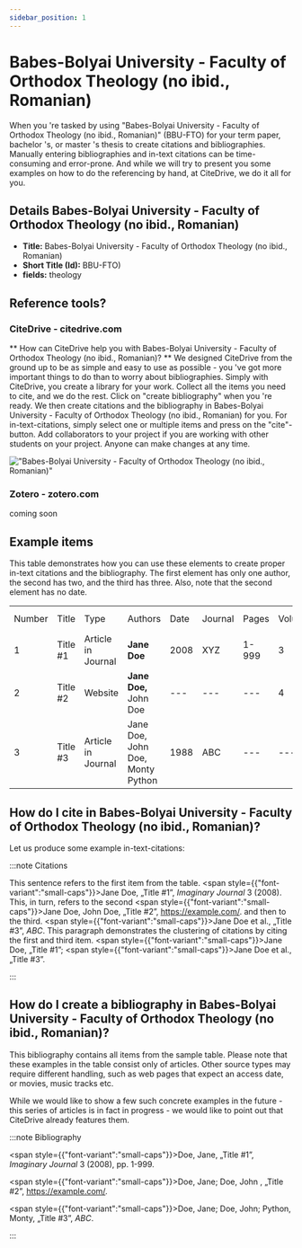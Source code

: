 ```yaml
---
sidebar_position: 1
---
```


# Babes-Bolyai University - Faculty of Orthodox Theology (no ibid., Romanian)

When you 're tasked by using "Babes-Bolyai University - Faculty of Orthodox Theology (no ibid., Romanian)" (BBU-FTO) for your term paper, bachelor 's, or master 's thesis to create citations and bibliographies.
Manually entering bibliographies and in-text citations can be time-consuming and error-prone. And while we will try to present you some examples on how to do the referencing by hand, at CiteDrive, we do it all for you.

## Details  Babes-Bolyai University - Faculty of Orthodox Theology (no ibid., Romanian)
* **Title:** Babes-Bolyai University - Faculty of Orthodox Theology (no ibid., Romanian)
* **Short Title (Id):** BBU-FTO)
* **fields:** theology

## Reference tools?
### CiteDrive - citedrive.com
** How can CiteDrive help you with Babes-Bolyai University - Faculty of Orthodox Theology (no ibid., Romanian)? **
We designed CiteDrive from the ground up to be as simple and easy to use as possible - you 've got more important things to do than to worry about bibliographies. Simply with CiteDrive, you create a library for your work. Collect all the items you need to cite, and we do the rest. Click on "create bibliography" when you 're ready. We then create citations and the bibliography in Babes-Bolyai University - Faculty of Orthodox Theology (no ibid., Romanian) for you. For in-text-citations, simply select one or multiple items and press on the "cite"-button. Add collaborators to your project if you are working with other students on your project. Anyone can make changes at any time.


!["Babes-Bolyai University - Faculty of Orthodox Theology (no ibid., Romanian)"](images/babesbolyai-university--faculty-of-orthodox-theology-no-ibid-romanian.svg "Choose Babes-Bolyai University - Faculty of Orthodox Theology (no ibid., Romanian) in the CiteDrive App")

### Zotero - zotero.com

coming soon

## Example items

This table demonstrates how you can use these elements to create proper in-text citations and the bibliography. The first element has only one author, the second has two, and the third has three. Also, note that the second element has no date.


<table>
  <tr>
   <td>Number
   </td>
   <td>Title
   </td>
   <td>Type
   </td>
   <td>Authors
   </td>
   <td>Date
   </td>
   <td>Journal
   </td>
   <td>Pages
   </td>
   <td>Volume
   </td>
   <td>Issue
   </td>
   <td>Access Date
   </td>
  </tr>
  <tr>
   <td>1
   </td>
   <td>Title #1
   </td>
   <td>Article in Journal
   </td>
   <td><strong>Jane Doe</strong>
   </td>
   <td>2008
   </td>
   <td>XYZ
   </td>
   <td>1-999
   </td>
   <td>3
   </td>
   <td>2
   </td>
   <td>--
   </td>
  </tr>
  <tr>
   <td>
2
   </td>
   <td>Title #2
   </td>
   <td>Website
   </td>
   <td><strong>Jane Doe, </strong>John Doe
   </td>
   <td>---
   </td>
   <td>---
   </td>
   <td>---
   </td>
   <td>4
   </td>
   <td>---
   </td>
   <td>2020-05-01
   </td>
  </tr>
  <tr>
   <td>3
   </td>
   <td>Title #3
   </td>
   <td>Article in Journal
   </td>
   <td>Jane Doe, John Doe, Monty Python
   </td>
   <td>1988
   </td>
   <td>ABC
   </td>
   <td>---
   </td>
   <td>---
   </td>
   <td>16
   </td>
   <td>---
   </td>
  </tr>
</table>



## How do I cite in  Babes-Bolyai University - Faculty of Orthodox Theology (no ibid., Romanian)?

Let us produce some example in-text-citations:

:::note Citations


This sentence refers to the first item from the table. <span style={{"font-variant":"small-caps"}}>Jane Doe</span>, „Title #1”, <i>Imaginary Journal</i> 3 (2008). This, in turn, refers to the second <span style={{"font-variant":"small-caps"}}>Jane Doe, John  Doe</span>, „Title #2”, <u>https://example.com/</u>.
and then to the third.  <span style={{"font-variant":"small-caps"}}>Jane Doe et al.</span>, „Title #3”, <i>ABC</i>.
This paragraph demonstrates the clustering of citations by citing the first and third item. <span style={{"font-variant":"small-caps"}}>Jane Doe</span>, „Title #1”; <span style={{"font-variant":"small-caps"}}>Jane Doe et al.</span>, „Title #3”.

:::

## How do I create a bibliography in Babes-Bolyai University - Faculty of Orthodox Theology (no ibid., Romanian)?

This bibliography contains all items from the sample table. Please note that these examples in the table consist only of articles. Other source types may require different handling, such as web pages that expect an access date, or movies, music tracks etc.

While we would like to show a few such concrete examples in the future - this series of articles is in fact in progress - we would like to point out that CiteDrive already features them.

:::note Bibliography

<span style={{"font-variant":"small-caps"}}>Doe, Jane</span>, „Title #1”, <i>Imaginary Journal</i> 3 (2008), pp. 1-999.

<span style={{"font-variant":"small-caps"}}>Doe, Jane; Doe, John </span>, „Title #2”, <u>https://example.com/</u>.

<span style={{"font-variant":"small-caps"}}>Doe, Jane; Doe, John; Python, Monty</span>, „Title #3”, <i>ABC</i>.



:::


        
